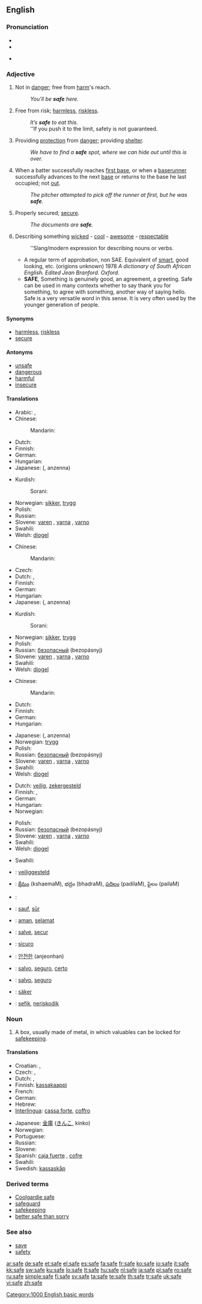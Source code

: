 {{also|-safe}}
==English==
{{wikipedia}}
{{rank|board|associated|worse|977|safe|main|q|greatly}}

===Pronunciation===
* {{SAMPA|/seIf/}}
* {{IPA|/seɪf/}}
* {{audio|en-us-safe.ogg|Audio (US)}}
*: {{rhymes|eɪf}}

===Adjective===
{{en-adj|saf|er}}

# Not in [[danger]]; free from [[harm]]'s reach.
#: ''You’ll be '''safe''' here.''
# Free from risk; [[harmless]], [[riskless]].
#: ''It’s '''safe''' to eat this.''
#: ''If you push it to the limit, safety is not guaranteed.
# Providing [[protection]] from [[danger]]; providing [[shelter]].
#: ''We have to find a '''safe''' spot, where we can hide out until this is over.''
# {{baseball}} When a batter successfully reaches [[first base]], or when a [[baserunner]] successfully advances to the next [[base]] or returns to the base he last occupied; not [[out]].
#: ''The pitcher attempted to pick off the runner at first, but he was '''safe'''.''
# Properly secured; [[secure]].
#: ''The documents are '''safe'''.''
# {{slang}} Describing something [[wicked]] - [[cool]] - [[awesome]] - [[respectable]]
#: ''Slang/modern expression for describing nouns or verbs.
#* A regular term of approbation, non SAE. Equivalent of [[smart]], good looking, etc. (origions unknown) 1978 ''A dictionary of South African English. Edited Jean Branford. Oxford.''
#* '''SAFE''', Something is genuinely good, an agreement, a greeting. Safe can be used in many contexts whether to say thank you for something, to agree with something, another way of saying hello. Safe is a very versatile word in this sense. It is very often used by the younger generation of people.

====Synonyms====
* [[harmless]], [[riskless]]
* [[secure]]

====Antonyms====
* [[unsafe]]
* [[dangerous]]
* [[harmful]]
* [[insecure]]

====Translations====
{{trans-top|not in danger}}
* Arabic: {{t-|ar|امين|tr=amiin|sc=Arab}},  {{t-|ar|سالم|tr=saalim|sc=Arab}}
* Chinese:
*: Mandarin: {{t-|cmn|安全|tr=ānquán|sc=Hani|xs=Mandarin}}
* Dutch: {{t+|nl|veilig}}
* Finnish: {{t+|fi|turvallinen}}
* German: {{t+|de|sicher}}
* Hungarian: {{t+|hu|biztonságos}}
* Japanese: {{Jpan|[[安全な]]}} ({{Jpan|[[あんぜんな]]}}, anzenna)
{{trans-mid}}
* Kurdish:
*: Sorani: {{t|ku|ساغ|tr=sagh|sc=ku-Arab}}
* Norwegian: [[sikker]], [[trygg]]
* Polish: {{t+|pl|bezpieczny|m}}
* Russian: {{t+|ru|безопасный|tr=bezopásnyj|sc=Cyrl}}
* Slovene: [[varen]] {{m}}, [[varna]] {{f}}, [[varno]] {{n}}
* Swahili: {{t|sw|uganda}}
* Welsh: [[diogel]]
{{trans-bottom}}

{{trans-top|free from risk}}
* Chinese:
*: Mandarin: {{t-|cmn|安全|tr=ānquán|sc=Hani|xs=Mandarin}}
* Czech: {{t-|cs|bezpečný|m}}
* Dutch: {{t+|nl|veilig}}, {{t-|nl|ongevaarlijk}}
* Finnish: {{t+|fi|turvallinen}}
* German: {{t+|de|sicher}}
* Hungarian: {{t+|hu|biztonságos}}
* Japanese: {{Jpan|[[安全な]]}} ({{Jpan|[[あんぜんな]]}}, anzenna)
{{trans-mid}}
* Kurdish:
*: Sorani: {{t|ku|ساغ|tr=sagh|sc=ku-Arab}}
* Norwegian: [[sikker]], [[trygg]]
* Polish: {{t+|pl|bezpieczny|m}}
* Russian: [[безопасный]] (bezopásnyj)
* Slovene: [[varen]] {{m}}, [[varna]] {{f}}, [[varno]] {{n}}
* Swahili: {{t|sw|uganda}}
* Welsh: [[diogel]]
{{trans-bottom}}

{{trans-top|providing protection from danger}}
* Chinese:
*: Mandarin: {{t-|cmn|安全|tr=ānquán|sc=Hani|xs=Mandarin}}
* Dutch: {{t+|nl|veilig}}
* Finnish: {{t+|fi|turvallinen}}
* German: {{t+|de|sicher}}
* Hungarian: {{t+|hu|biztonságos}}
{{trans-mid}}
* Japanese: {{Jpan|[[安全な]]}} ({{Jpan|[[あんぜんな]]}}, anzenna)
* Norwegian: [[trygg]]
* Polish: {{t+|pl|bezpieczny|m}}
* Russian: [[безопасный]] (bezopásnyj)
* Slovene: [[varen]] {{m}}, [[varna]] {{f}}, [[varno]] {{n}}
* Swahili: {{t|sw|uganda}}
* Welsh: [[diogel]]
{{trans-bottom}}

{{trans-top|properly secured}}
* Dutch: [[veilig]], [[zekergesteld]]
* Finnish: {{t-|fi|turvassa}}, {{t+|fi|tallessa}}
* German: {{t+|de|sicher}}
* Hungarian: {{t+|hu|biztonságos}}
* Norwegian: {{t+|no|sikker}}
{{trans-mid}}
* Polish: {{t+|pl|bezpieczny|m}}
* Russian: [[безопасный]] (bezopásnyj)
* Slovene: [[varen]] {{m}}, [[varna]] {{f}}, [[varno]] {{n}}
* Swahili: {{t|sw|uganda}}
* Welsh: [[diogel]]
{{trans-bottom}}

{{trans-top|describing something wicked - cool - awesome}}
{{trans-mid}}
* Swahili: {{t|sw|uganda}}
{{trans-bottom}}

{{checktrans-top}}
* {{ttbc|Dutch}}: [[veiliggesteld]]
* {{ttbc|Telugu}}: [[క్షేమం]] (kshaemaM), భద్రం (bhadraM), [[పదిలం]] (padilaM), పైలం (pailaM)
* {{ttbc|Arabic}}: {{Arab|[[سليم]]}} {{IPAchar|(salīm)}}
* {{ttbc|French}}: [[sauf]], [[sûr]]
* {{ttbc|Indonesian}}: [[aman]], [[selamat]]
* {{ttbc|Interlingua}}: [[salve]], [[secur]]
* {{ttbc|Italian}}: [[sicuro]]
{{checktrans-mid}}
* {{ttbc|Korean}}: [[안전한]] (anjeonhan)
* {{ttbc|Portuguese}}: [[salvo]], [[seguro]], [[certo]]
* {{ttbc|Spanish}}: [[salvo]], [[seguro]]
* {{ttbc|Swedish}}: [[säker]]
* {{ttbc|Volapük}}: [[sefik]], [[neriskodik]]
{{checktrans-bottom}}

===Noun===
{{en-noun}}

# A box, usually made of metal, in which valuables can be locked for [[safekeeping]].

====Translations====
{{trans-top|A box, usually made of metal, in which valuables can be locked for safekeeping}}
* Croatian: {{t-|hr|sef|m|alt=sȅf}}, {{t-|hr|trezor|m|alt=trèzōr}}
* Czech: {{t-|cs|trezor|m}}, {{t-|cs|sejf|m}}
* Dutch: {{t-|nl|kluis|f}}, {{t+|nl|safe|f}}
* Finnish: [[kassakaappi]]
* French: {{t+|fr|coffre-fort|m}}
* German: {{t+|de|Tresor|m}}
* Hebrew: {{he-translation|כספת|kasefet}}
* [[Interlingua]]: [[cassa forte]], [[coffro]]
{{trans-mid}}
* Japanese: [[金庫]] ([[きんこ]], kinko)
* Norwegian: {{t-|no|safe|m}}
* Portuguese: {{t-|pt|cofre|m}}
* Russian: {{t+|ru|сейф|m|tr=s'ejf|sc=Cyrl}}
* Slovene: {{t+|sl|sef|m}}
* Spanish: [[caja fuerte]] {{f}}, [[cofre]] {{m}}
* Swahili: {{t|sw|uganda}}
* Swedish: [[kassaskåp]]
{{trans-bottom}}

===Derived terms===
* [[Coolgardie safe]]
* [[safeguard]]
* [[safekeeping]]
* [[better safe than sorry]]

===See also===
* [[save]]
* [[safety]]

[[Category:1000 English basic words]]

[[ar:safe]]
[[de:safe]]
[[et:safe]]
[[el:safe]]
[[es:safe]]
[[fa:safe]]
[[fr:safe]]
[[ko:safe]]
[[io:safe]]
[[it:safe]]
[[kk:safe]]
[[sw:safe]]
[[ku:safe]]
[[lo:safe]]
[[lt:safe]]
[[hu:safe]]
[[nl:safe]]
[[ja:safe]]
[[pl:safe]]
[[ro:safe]]
[[ru:safe]]
[[simple:safe]]
[[fi:safe]]
[[sv:safe]]
[[ta:safe]]
[[te:safe]]
[[th:safe]]
[[tr:safe]]
[[uk:safe]]
[[vi:safe]]
[[zh:safe]]